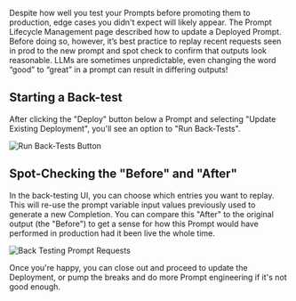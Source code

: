 Despite how well you test your Prompts before promoting them to production, edge cases you didn't expect will likely appear.
The Prompt Lifecycle Management page described how to update a Deployed Prompt. Before doing so, however, it’s best practice
to replay recent requests seen in prod to the new prompt and spot check to confirm that outputs look reasonable.
LLMs are sometimes unpredictable, even changing the word “good” to “great” in a prompt can result in differing outputs!

## Starting a Back-test

After clicking the "Deploy" button below a Prompt and selecting "Update Existing Deployment", you'll see an option
to "Run Back-Tests".

![Run Back-Tests Button](https://storage.googleapis.com/vellum-public/help-docs/backtesting_button.png)

## Spot-Checking the "Before" and "After"

In the back-testing UI, you can choose which entries you want to replay. This will re-use the prompt variable input values
previously used to generate a new Completion. You can compare this "After" to the original output (the "Before") to
get a sense for how this Prompt would have performed in production had it been live the whole time.

![Back Testing Prompt Requests](https://storage.googleapis.com/vellum-public/help-docs/backtesting_dialog.png)

Once you're happy, you can close out and proceed to update the Deployment, or pump the breaks and do more Prompt engineering
if it's not good enough.
